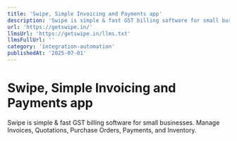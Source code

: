 ```yaml
---
title: 'Swipe, Simple Invoicing and Payments app'
description: 'Swipe is simple & fast GST billing software for small businesses. Manage Invoices, Quotations, Purchase Orders, Payments, and Inventory.'
url: 'https://getswipe.in/'
llmsUrl: 'https://getswipe.in/llms.txt'
llmsFullUrl: ''
category: 'integration-automation'
publishedAt: '2025-07-01'
---
```


# Swipe, Simple Invoicing and Payments app

Swipe is simple & fast GST billing software for small businesses. Manage Invoices, Quotations, Purchase Orders, Payments, and Inventory.
